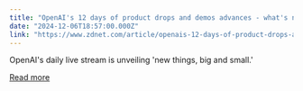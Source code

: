 ```yaml
---
title: "OpenAI's 12 days of product drops and demos advances - what's new on day 2"
date: "2024-12-06T18:57:00.000Z"
link: "https://www.zdnet.com/article/openais-12-days-of-product-drops-and-demos-advances-heres-whats-new-on-day-2/"
---
```


OpenAI's daily live stream is unveiling 'new things, big and small.'

[Read more](https://www.zdnet.com/article/openais-12-days-of-product-drops-and-demos-advances-heres-whats-new-on-day-2/)
